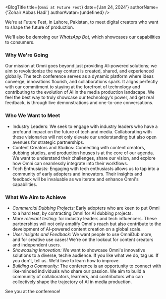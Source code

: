 
<BlogTitle
    title={`Omni at Future Fest`}
    date={'Jan 24, 2024'}
    authorName={'Zohair Abbas Hadi'}
    authorAvatar={undefined}
/>

<div 
    style={{
        fontSize: '1.25rem',
        lineHeight: '1.75rem',
        marginTop: '24px',
        marginBottom: '24px',
        fontWeight: 400,
        fontStyle: 'normal',
        fontStretch: 'normal',
        letterSpacing: 'normal',
        textAlign: 'left',
    }}
>
We're at Future Fest, in Lahore, Pakistan, to meet digital creators who want to shape the future of production.

We'll also be demoing our *WhatsApp Bot*, which showcases our capabilities to consumers.


### Why We're Going
Our mission at Omni goes beyond just providing AI-powered solutions; we aim to revolutionize the way content is created, shared, and experienced globally. The tech conference serves as a dynamic platform where ideas converge, innovations flourish, and collaborations spark. It aligns perfectly with our commitment to staying at the forefront of technology and contributing to the evolution of AI in the media production landscape. We feel the best way to truly showcase our technology's power, and get real feedback, is through live demonstrations and one-to-one conversations.

### Who We Want to Meet

- Industry Leaders: We seek to engage with industry leaders who have a profound impact on the future of tech and media. Collaborating with these visionaries will not only elevate our understanding but also open avenues for strategic partnerships.
- Content Creators and Studios: Connecting with content creators, dubbing studios, and production houses is at the core of our agenda. We want to understand their challenges, share our vision, and explore how Omni can seamlessly integrate into their workflows.
- Tech Enthusiasts: Engaging with tech enthusiasts allows us to tap into a community of early adopters and innovators. Their insights and feedback will be invaluable as we iterate and enhance Omni's capabilities.

### What We Aim to Achieve

- *Commercial Dubbing Projects:* Early adopters who are keen to put Omni to a hard test, by contracting Omni for AI dubbing projects.
- *More relevant testing:* for industry leaders and tech influencers. These partnerships will not only amplify Omni's reach but also contribute to the development of AI-powered content creation on a global scale.
- *User Insights and Feedback:* We want people to use OmniDub more, and for creative use cases! We're on the lookout for content creators and independent users.
- *Showcasing Innovation:* We want to showcase Omni's innovative solutions to a diverse, techie audience. If you like what we do, tag us. If you don't, tell us. We'd love to learn how to improve.
- *Building a Community:* The conference is an opportunity to connect with like-minded individuals who share our passion. We aim to build a community of collaborators, learners, and contributors who can collectively shape the trajectory of AI in media production.

See you at the conference!

</div>